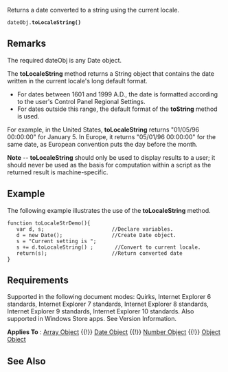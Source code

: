 Returns a date converted to a string using the current locale.

 dateObj.'''toLocaleString()'''

==Remarks==
The required dateObj is any Date object.

The '''toLocaleString''' method returns a String object that contains the date written in the current locale's long default format.

* For dates between 1601 and 1999 A.D., the date is formatted according to the user's Control Panel Regional Settings.
* For dates outside this range, the default format of the '''toString''' method is used.
For example, in the United States, '''toLocaleString''' returns "01/05/96 00:00:00" for January 5. In Europe, it returns "05/01/96 00:00:00" for the same date, as European convention puts the day before the month.

'''Note''' -- '''toLocaleString''' should only be used to display results to a user; it should never be used as the basis for computation within a script as the returned result is machine-specific.


==Example==
The following example illustrates the use of the '''toLocaleString''' method.

 function toLocaleStrDemo(){   
    var d, s;                      //Declare variables.
    d = new Date();                //Create Date object.
    s = "Current setting is ";
    s += d.toLocaleString() ;       //Convert to current locale.
    return(s);                     //Return converted date
 }

==Requirements==
Supported in the following document modes: Quirks, Internet Explorer 6 standards, Internet Explorer 7 standards, Internet Explorer 8 standards, Internet Explorer 9 standards, Internet Explorer 10 standards. Also supported in Windows Store apps. See Version Information.

'''Applies To''' : [[Objects/Array|Array Object]] {{!}} [[Objects/Date|Date Object]] {{!}} [[Objects/Number|Number Object]] {{!}} [[Objects/Object|Object Object]]


==See Also==

              
